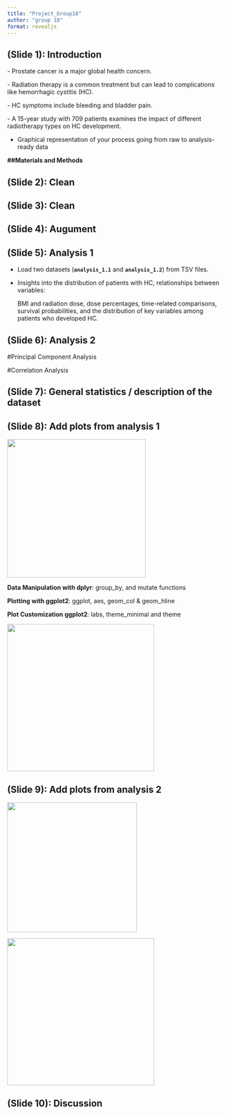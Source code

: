 ```yaml
---
title: "Project_Group18"
author: "group 18"
format: revealjs
---
```


## (Slide 1): Introduction

\- Prostate cancer is a major global health concern.

\- Radiation therapy is a common treatment but can lead to complications like hemorrhagic cystitis (HC).

\- HC symptoms include bleeding and bladder pain.

\- A 15-year study with 709 patients examines the impact of different radiotherapy types on HC development.

-   Graphical representation of your process going from raw to analysis-ready data

**##Materials and Methods**

## (Slide 2): Clean

## (Slide 3): Clean

## (Slide 4): Augument

## (Slide 5): Analysis 1

-   Load two datasets (**`analysis_1.1`** and **`analysis_1.2`**) from TSV files.

-   Insights into the distribution of patients with HC, relationships between variables:

    BMI and radiation dose, dose percentages, time-related comparisons, survival probabilities, and the distribution of key variables among patients who developed HC.

## (Slide 6): Analysis 2

#Principal Component Analysis

#Correlation Analysis

## (Slide 7): General statistics / description of the dataset

## (Slide 8): Add plots from analysis 1

![](images/key_plot_1.9-01.png){fig-align="right" width="320"}

**Data Manipulation with dplyr**: group_by, and mutate functions

**Plotting with ggplot2**: ggplot, aes, geom_col & geom_hline

**Plot Customization ggplot2**: labs, theme_minimal and theme

![](images/key_plot_1.8-01.png){fig-align="right" width="340"}

## (Slide 9): Add plots from analysis 2

![](images/key_plot_2.1.png){fig-align="left" width="300"}

![](images/key_plot_2.3.png){fig-align="right" width="340"}

## **(Slide 10): Discussion**

